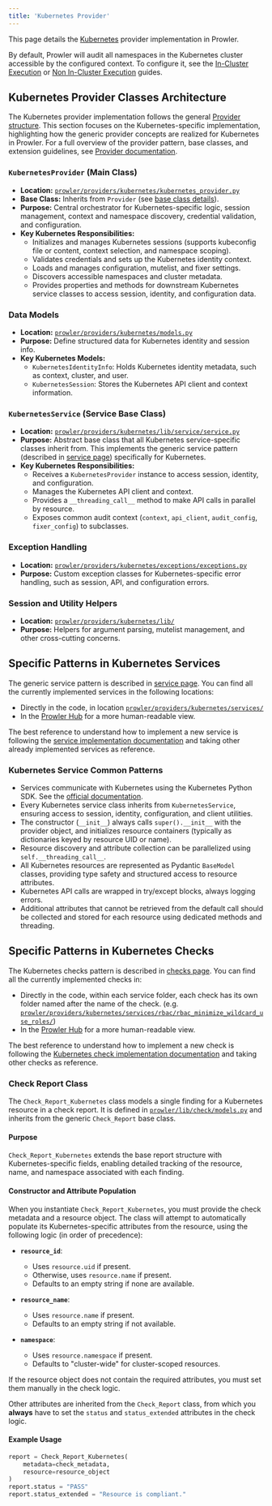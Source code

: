 ```yaml
---
title: 'Kubernetes Provider'
---
```


This page details the [Kubernetes](https://kubernetes.io/) provider implementation in Prowler.

By default, Prowler will audit all namespaces in the Kubernetes cluster accessible by the configured context. To configure it, see the [In-Cluster Execution](/user-guide/providers/kubernetes/in-cluster) or [Non In-Cluster Execution](/user-guide/providers/kubernetes/outside-cluster) guides.

## Kubernetes Provider Classes Architecture

The Kubernetes provider implementation follows the general [Provider structure](/developer-guide/provider). This section focuses on the Kubernetes-specific implementation, highlighting how the generic provider concepts are realized for Kubernetes in Prowler. For a full overview of the provider pattern, base classes, and extension guidelines, see [Provider documentation](/developer-guide/provider).

### `KubernetesProvider` (Main Class)

- **Location:** [`prowler/providers/kubernetes/kubernetes_provider.py`](https://github.com/prowler-cloud/prowler/blob/master/prowler/providers/kubernetes/kubernetes_provider.py)
- **Base Class:** Inherits from `Provider` (see [base class details](https://github.com/prowler-cloud/prowler/blob/master/prowler/providers/common/provider.py)).
- **Purpose:** Central orchestrator for Kubernetes-specific logic, session management, context and namespace discovery, credential validation, and configuration.
- **Key Kubernetes Responsibilities:**
    - Initializes and manages Kubernetes sessions (supports kubeconfig file or content, context selection, and namespace scoping).
    - Validates credentials and sets up the Kubernetes identity context.
    - Loads and manages configuration, mutelist, and fixer settings.
    - Discovers accessible namespaces and cluster metadata.
    - Provides properties and methods for downstream Kubernetes service classes to access session, identity, and configuration data.

### Data Models

- **Location:** [`prowler/providers/kubernetes/models.py`](https://github.com/prowler-cloud/prowler/blob/master/prowler/providers/kubernetes/models.py)
- **Purpose:** Define structured data for Kubernetes identity and session info.
- **Key Kubernetes Models:**
    - `KubernetesIdentityInfo`: Holds Kubernetes identity metadata, such as context, cluster, and user.
    - `KubernetesSession`: Stores the Kubernetes API client and context information.

### `KubernetesService` (Service Base Class)

- **Location:** [`prowler/providers/kubernetes/lib/service/service.py`](https://github.com/prowler-cloud/prowler/blob/master/prowler/providers/kubernetes/lib/service/service.py)
- **Purpose:** Abstract base class that all Kubernetes service-specific classes inherit from. This implements the generic service pattern (described in [service page](/developer-guide/services#service-base-class)) specifically for Kubernetes.
- **Key Kubernetes Responsibilities:**
    - Receives a `KubernetesProvider` instance to access session, identity, and configuration.
    - Manages the Kubernetes API client and context.
    - Provides a `__threading_call__` method to make API calls in parallel by resource.
    - Exposes common audit context (`context`, `api_client`, `audit_config`, `fixer_config`) to subclasses.

### Exception Handling

- **Location:** [`prowler/providers/kubernetes/exceptions/exceptions.py`](https://github.com/prowler-cloud/prowler/blob/master/prowler/providers/kubernetes/exceptions/exceptions.py)
- **Purpose:** Custom exception classes for Kubernetes-specific error handling, such as session, API, and configuration errors.

### Session and Utility Helpers

- **Location:** [`prowler/providers/kubernetes/lib/`](https://github.com/prowler-cloud/prowler/blob/master/prowler/providers/kubernetes/lib/)
- **Purpose:** Helpers for argument parsing, mutelist management, and other cross-cutting concerns.

## Specific Patterns in Kubernetes Services

The generic service pattern is described in [service page](/developer-guide/services#service-structure-and-initialisation). You can find all the currently implemented services in the following locations:

- Directly in the code, in location [`prowler/providers/kubernetes/services/`](https://github.com/prowler-cloud/prowler/tree/master/prowler/providers/kubernetes/services)
- In the [Prowler Hub](https://hub.prowler.com/) for a more human-readable view.

The best reference to understand how to implement a new service is following the [service implementation documentation](/developer-guide/services#adding-a-new-service) and taking other already implemented services as reference.

### Kubernetes Service Common Patterns

- Services communicate with Kubernetes using the Kubernetes Python SDK. See the [official documentation](https://github.com/kubernetes-client/python/blob/master/kubernetes/README.md/).
- Every Kubernetes service class inherits from `KubernetesService`, ensuring access to session, identity, configuration, and client utilities.
- The constructor (`__init__`) always calls `super().__init__` with the provider object, and initializes resource containers (typically as dictionaries keyed by resource UID or name).
- Resource discovery and attribute collection can be parallelized using `self.__threading_call__`.
- All Kubernetes resources are represented as Pydantic `BaseModel` classes, providing type safety and structured access to resource attributes.
- Kubernetes API calls are wrapped in try/except blocks, always logging errors.
- Additional attributes that cannot be retrieved from the default call should be collected and stored for each resource using dedicated methods and threading.

## Specific Patterns in Kubernetes Checks

The Kubernetes checks pattern is described in [checks page](/developer-guide/checks). You can find all the currently implemented checks in:

- Directly in the code, within each service folder, each check has its own folder named after the name of the check. (e.g. [`prowler/providers/kubernetes/services/rbac/rbac_minimize_wildcard_use_roles/`](https://github.com/prowler-cloud/prowler/tree/master/prowler/providers/kubernetes/services/rbac/rbac_minimize_wildcard_use_roles))
- In the [Prowler Hub](https://hub.prowler.com/) for a more human-readable view.

The best reference to understand how to implement a new check is following the [Kubernetes check implementation documentation](/developer-guide/checks#creating-a-check) and taking other checks as reference.

### Check Report Class

The `Check_Report_Kubernetes` class models a single finding for a Kubernetes resource in a check report. It is defined in [`prowler/lib/check/models.py`](https://github.com/prowler-cloud/prowler/blob/master/prowler/lib/check/models.py) and inherits from the generic `Check_Report` base class.

#### Purpose

`Check_Report_Kubernetes` extends the base report structure with Kubernetes-specific fields, enabling detailed tracking of the resource, name, and namespace associated with each finding.

#### Constructor and Attribute Population

When you instantiate `Check_Report_Kubernetes`, you must provide the check metadata and a resource object. The class will attempt to automatically populate its Kubernetes-specific attributes from the resource, using the following logic (in order of precedence):

- **`resource_id`**:
    - Uses `resource.uid` if present.
    - Otherwise, uses `resource.name` if present.
    - Defaults to an empty string if none are available.

- **`resource_name`**:
    - Uses `resource.name` if present.
    - Defaults to an empty string if not available.

- **`namespace`**:
    - Uses `resource.namespace` if present.
    - Defaults to "cluster-wide" for cluster-scoped resources.

If the resource object does not contain the required attributes, you must set them manually in the check logic.

Other attributes are inherited from the `Check_Report` class, from which you **always** have to set the `status` and `status_extended` attributes in the check logic.

#### Example Usage

```python
report = Check_Report_Kubernetes(
    metadata=check_metadata,
    resource=resource_object
)
report.status = "PASS"
report.status_extended = "Resource is compliant."
```
